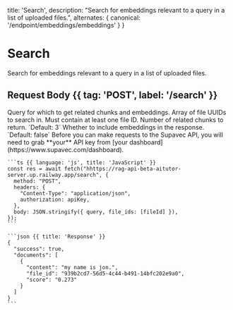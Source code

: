   title: 'Search',
  description:
    "Search for embeddings relevant to a query in a list of uploaded files.",
  alternates: {
    canonical: '/endpoint/embeddings/embeddings'
  }
}

# Search

<Row>
  <Col>

  Search for embeddings relevant to a query in a list of uploaded files.


  ## Request Body {{ tag: 'POST', label: '/search' }}

  <Properties>
    <Property name="query" type="string" required>
      Query for which to get related chunks and embeddings.
    </Property>
    <Property name="file_ids" type="array" required>
      Array of file UUIDs to search in. Must contain at least one file ID.
    </Property>
    <Property name="k" type="integer">
      Number of related chunks to return. `Default: 3`
    </Property>
    <Property name="include_embeddings" type="boolean">
      Whether to include embeddings in the response. `Default: false`
    </Property>
  </Properties>

  </Col>
  <Col>
    <Note>
      Before you can make requests to the Supavec API, you will need to grab **your**
      API key from [your dashboard](https://www.supavec.com/dashboard).
    </Note>

    ```ts {{ language: 'js', title: 'JavaScript' }}
    const res = await fetch("hhttps://rag-api-beta-aitutor-server.up.railway.app/search", {
      method: "POST",
      headers: {
        "Content-Type": "application/json",
        authorization: apiKey,
      },
      body: JSON.stringify({ query, file_ids: [fileId] }),
    });
    ```

    ```json {{ title: 'Response' }}
    {
      "success": true,
      "documents": [
        {
          "content": "my name is jon.",
          "file_id": "939b2cd7-56d5-4c44-b491-14bfc202e9a0",
          "score": "0.273"
        }
      ]
    }
    ```

  </Col>
</Row>